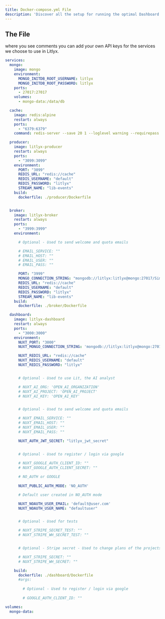 ```yaml
---
title: Docker-compose.yml File
description: 'Discover all the setup for running the optimal Dashboard.'
---
```


## The File
where you see comments you can add your own API keys for the services we choose to use in Litlyx.

```yaml File
services:
  mongo:
    image: mongo
    environment:
      MONGO_INITDB_ROOT_USERNAME: litlyx
      MONGO_INITDB_ROOT_PASSWORD: litlyx
    ports:
      - 27017:27017
    volumes:
      - mongo-data:/data/db

  cache:
    image: redis:alpine
    restart: always
    ports:
      - "6379:6379"
    command: redis-server --save 20 1 --loglevel warning --requirepass litlyx

  producer:
    image: litlyx-producer
    restart: always
    ports:
      - "3099:3099"
    environment:
      PORT: "3099"
      REDIS_URL: "redis://cache"
      REDIS_USERNAME: "default"
      REDIS_PASSWORD: "litlyx"
      STREAM_NAME: "lib-events"
    build:
      dockerfile: ./producer/Dockerfile


  broker:
    image: litlyx-broker
    restart: always
    ports:
      - "3999:3999"
    environment:

      # Optional - Used to send welcome and quota emails

      # EMAIL_SERVICE: ""
      # EMAIL_HOST: ""
      # EMAIL_USER: ""
      # EMAIL_PASS: ""

      PORT: "3999"
      MONGO_CONNECTION_STRING: "mongodb://litlyx:litlyx@mongo:27017/SimpleMetrics?readPreference=primaryPreferred&authSource=admin"
      REDIS_URL: "redis://cache"
      REDIS_USERNAME: "default"
      REDIS_PASSWORD: "litlyx"
      STREAM_NAME: "lib-events"
    build:
      dockerfile: ./broker/Dockerfile 

  dashboard:
    image: litlyx-dashboard
    restart: always
    ports:
      - "3000:3000"
    environment:
      NUXT_PORT: "3000"
      NUXT_MONGO_CONNECTION_STRING: 'mongodb://litlyx:litlyx@mongo:27017/SimpleMetrics?readPreference=primaryPreferred&authSource=admin'

      NUXT_REDIS_URL: "redis://cache"
      NUXT_REDIS_USERNAME: "default"
      NUXT_REDIS_PASSWORD: "litlyx"


      # Optional - Used to use Lit, the AI analyst

      # NUXT_AI_ORG: 'OPEN_AI_ORGANIZATION'
      # NUXT_AI_PROJECT: 'OPEN_AI_PROJECT'
      # NUXT_AI_KEY: 'OPEN_AI_KEY'


      # Optional - Used to send welcome and quota emails

      # NUXT_EMAIL_SERVICE: ""
      # NUXT_EMAIL_HOST: ""
      # NUXT_EMAIL_USER: ""
      # NUXT_EMAIL_PASS: ""

      NUXT_AUTH_JWT_SECRET: "litlyx_jwt_secret"


      # Optional - Used to register / login via google
      
      # NUXT_GOOGLE_AUTH_CLIENT_ID: ""
      # NUXT_GOOGLE_AUTH_CLIENT_SECRET: ""

      # NO_AUTH or GOOGLE
      
      NUXT_PUBLIC_AUTH_MODE: 'NO_AUTH'

      # Default user created in NO_AUTH mode

      NUXT_NOAUTH_USER_EMAIL: 'default@user.com'
      NUXT_NOAUTH_USER_NAME: "defaultuser"


      # Optional - Used for tests

      # NUXT_STRIPE_SECRET_TEST: ""
      # NUXT_STRIPE_WH_SECRET_TEST: ""


      # Optional - Stripe secret - Used to change plans of the projects

      # NUXT_STRIPE_SECRET: ""
      # NUXT_STRIPE_WH_SECRET: ""

    build:
      dockerfile: ./dashboard/Dockerfile 
      #args:
        
        # Optional - Used to register / login via google
        
        # GOOGLE_AUTH_CLIENT_ID: ""

volumes:
  mongo-data:
```


